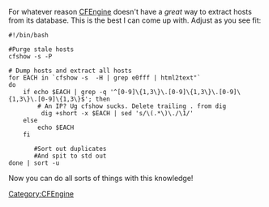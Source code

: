For whatever reason [[CFEngine]] doesn't have a ''great'' way to extract hosts from its database. This is the best I can come up with. Adjust as you see fit:

<pre>
#!/bin/bash

#Purge stale hosts
cfshow -s -P

# Dump hosts and extract all hosts
for EACH in `cfshow -s  -H | grep e0fff | html2text"`
do
	if echo $EACH | grep -q '^[0-9]\{1,3\}\.[0-9]\{1,3\}\.[0-9]\{1,3\}\.[0-9]\{1,3\}$'; then
		# An IP? Ug cfshow sucks. Delete trailing . from dig
		 dig +short -x $EACH | sed 's/\(.*\)\./\1/' 
	else
		echo $EACH
	fi

       #Sort out duplicates
       #And spit to std out
done | sort -u
</pre>
Now you can do all sorts of things with this knowledge!

[[Category:CFEngine]]
